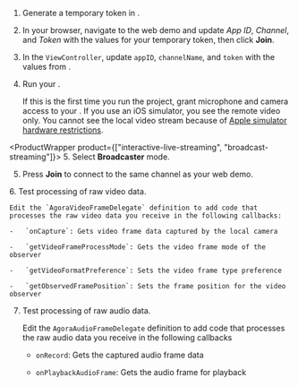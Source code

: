 
1.  Generate a temporary token in <Vg k="CONSOLE" />.

2. In your browser, navigate to the <Link target="_blank" to="{{Global.DEMO_BASIC_VIDEO_CALL_URL}}"><Vg k="COMPANY" /> web demo</Link> and update _App ID_, _Channel_, and _Token_ with the values for your temporary token, then click **Join**.

3.  In the `ViewController`, update `appID`, `channelName`, and `token` with the values from <Vg k="CONSOLE" />.

4.  Run your <Vpl k="CLIENT" />.

    If this is the first time you run the project, grant microphone and camera access to your <Vpl k="CLIENT" />.
    <PlatformWrapper platform="ios">
    If you use an iOS simulator, you see the remote video only. You cannot see the local video stream because of [Apple simulator hardware restrictions](https://help.apple.com/simulator/mac/current/#/devb0244142d).
    </PlatformWrapper>

<ProductWrapper product={["interactive-live-streaming", "broadcast-streaming"]}>
5. Select **Broadcaster** mode. 
</ProductWrapper>

5.  Press **Join** to connect to the same channel as your web demo.

<ProductWrapper notAllowed="voice-calling">
6.  Test processing of raw video data.

    Edit the `AgoraVideoFrameDelegate` definition to add code that processes the raw video data you receive in the following callbacks:
 
    -   `onCapture`: Gets video frame data captured by the local camera

    -   `getVideoFrameProcessMode`: Gets the video frame mode of the observer

    -   `getVideoFormatPreference`: Sets the video frame type preference

    -   `getObservedFramePosition`: Sets the frame position for the video observer
</ProductWrapper>

7.  Test processing of raw audio data.

    Edit the `AgoraAudioFrameDelegate` definition to add code that processes the raw audio data you receive in the following callbacks

    -   `onRecord`: Gets the captured audio frame data

    -   `onPlaybackAudioFrame`: Gets the audio frame for playback


